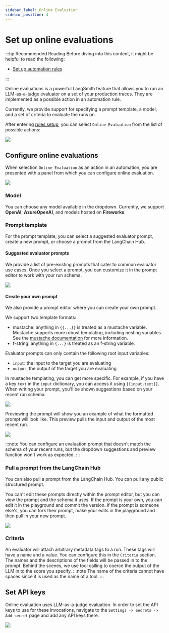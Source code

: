 ```yaml
---
sidebar_label: Online Evaluation
sidebar_position: 4
---
```


# Set up online evaluations

:::tip Recommended Reading
Before diving into this content, it might be helpful to read the following:

- [Set up automation rules](./rules)

:::

Online evaluations is a powerful LangSmith feature that allows you to run an LLM-as-a-judge evaluator on a set of your production traces. They are implemented as a possible action in an automation rule.

Currently, we provide support for specifying a prompt template, a model, and a set of criteria to evaluate the runs on.

After entering [rules setup](./rules), you can select `Online Evaluation` from the list of possible actions:

![](../static/automations.png)

## Configure online evaluations

When selection `Online Evaluation` as an action in an automation, you are presented with a panel from which you can configure online evaluation.

![](../static/evaluator_options.png)

### Model

You can choose any model available in the dropdown. Currently, we support **OpenAI**, **AzureOpenAI**, and models hosted on **Fireworks**.

### Prompt template
For the prompt template, you can select a suggested evaluator prompt, create a new prompt, or choose a prompt from the LangChain Hub.

#### Suggested evaluator prompts
We provide a list of pre-existing prompts that cater to common evaluator use cases. Once you select a prompt, you can customize it in the prompt editor to work with your run schema.

![](../static/off_the_shelf_evaluators.png)

#### Create your own prompt
We also provide a prompt editor where you can create your own prompt.

We support two template formats:

- mustache: anything in `{{...}}` is treated as a mustache variable. Mustache supports more robust templating, including nesting variables. See the [mustache documentation](https://mustache.github.io/) for more information.
- f-string: anything in `{...}` is treated as an f-string variable.

Evaluator prompts can only contain the following root input variables:

- `input`: the input to the target you are evaluating
- `output`: the output of the target you are evaluating

In mustache templating, you can get more specific. For example, if you have a key `text` in the `input` dictionary, you can access it using `{{input.text}}`. When writing your prompt, you'll be shown suggestions based on your recent run schema.

![](../static/schema_suggestions.png)

Previewing the prompt will show you an example of what the formatted prompt will look like. This preview pulls the input and output of the most recent run.

![](../static/prompt_preview.png)

:::note
You can configure an evaluation prompt that doesn't match the schema of your recent runs, but the dropdown suggestions and preview function won't work as expected.
:::

### Pull a prompt from the LangChain Hub
You can also pull a prompt from the LangChain Hub. You can pull any public structured prompt.

You can't edit these prompts directly within the prompt editor, but you can view the prompt and the schema it uses.
If the prompt is your own, you can edit it in the playground and commit the version.
If the prompt is someone else's, you can fork their prompt, make your edits in the playground and then pull in your new prompt.

![](../static/hub_prompts.png)

### Criteria

An evaluator will attach arbitrary metadata tags to a run. These tags will have a name and a value. You can configure this in the `Criteria` section.
The names and the descriptions of the fields will be passed in to the prompt. Behind the scenes, we use tool calling to coerce the output of the LLM in to the score you specify. 
:::note
The name of the criteria cannot have spaces since it is used as the name of a tool.
:::

## Set API keys

Online evaluation uses LLM-as-a-judge evaluation. In order to set the API keys to use for these invocations, navigate to the `Settings -> Secrets -> Add secret` page and add any API keys there.

![](../static/secrets.png)
